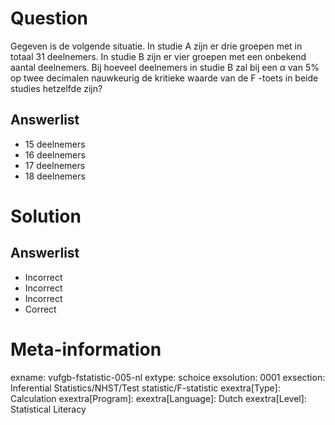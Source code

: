 Question
========

Gegeven  is de volgende situatie. In studie A zijn er drie groepen met in totaal 31 deelnemers. In studie B zijn er vier groepen met een onbekend aantal deelnemers. Bij  hoeveel deelnemers in studie B zal bij een $\alpha$ van 5% op twee decimalen nauwkeurig de kritieke waarde van de F -toets in beide studies hetzelfde zijn?
  
Answerlist
----------
* 15 deelnemers 
* 16 deelnemers 
* 17 deelnemers
* 18 deelnemers


Solution
========

Answerlist
----------
* Incorrect
* Incorrect
* Incorrect
* Correct

Meta-information
================
exname: vufgb-fstatistic-005-nl
extype: schoice
exsolution: 0001
exsection: Inferential Statistics/NHST/Test statistic/F-statistic
exextra[Type]: Calculation
exextra[Program]: 
exextra[Language]: Dutch
exextra[Level]: Statistical Literacy